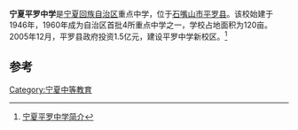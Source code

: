 '''宁夏平罗中学'''是[[宁夏回族自治区|宁夏回族自治区]]重点中学，位于[[石嘴山市|石嘴山市]][[平罗县|平罗县]]。该校始建于1946年，1960年成为自治区首批4所重点中学之一，学校占地面积为120亩。2005年12月，平罗县政府投资1.5亿元，建设平罗中学新校区。<ref>[http://nxplzx.cn21edu.com/news/dba01b8c-26ab-4659-b9cf-0bb3f4bd8346/cc313e69-b635-4189-baa7-cf933d55badb.htm 宁夏平罗中学简介]{{dead link|date=2018年2月 |bot=InternetArchiveBot |fix-attempted=yes }}</ref>
==参考==
<references />
[[Category:宁夏中等教育|Category:宁夏中等教育]]